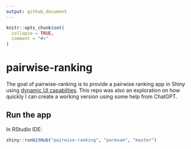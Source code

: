 ```yaml
---
output: github_document
---
```


<!-- README.md is generated from README.Rmd. Please edit that file -->

```r
knitr::opts_chunk$set(
  collapse = TRUE,
  comment = "#>"
)
```

# pairwise-ranking

<!-- badges: start -->
<!-- badges: end -->

The goal of pairwise-ranking is to provide a pairwise ranking app in Shiny using [dynamic UI capabilties](https://mastering-shiny.org/action-dynamic.html). This repo was also an exploration on how quickly I can create a working version using some help from ChatGPT.

## Run the app

In RStudio IDE:

```r
shiny::runGitHub("pairwise-ranking", "parmsam", "master")
```
